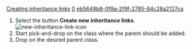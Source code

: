 [[Property:title|Creating inheritance links]]
[[Property:weight|0]]
[[Property:uuid|eb5649b8-0f9a-2f9f-2785-84c28a2127ca]]
# Select the button '''Create new inheritance links'''.  [[Image:new-inheritance-link-icon]]  
# Start pick-and-drop on the class where the parent should be added.
# Drop on the desired parent class.

{{note|This action will also add the parent in the class text. }}

{{seealso|<br/>
[[Creating client-supplier links|Creating client/supplier links]]  <br/>
}}




